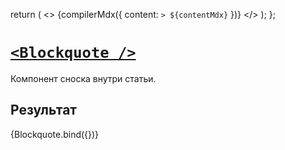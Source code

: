 
<Meta title="Blockquote" />

  return (
    <>
      {compilerMdx({ content: `> ${contentMdx}` })}
    </>
  );
};

# [`<Blockquote />`](http://s.csssr.ru/UJ4QCUXM4/2021-05-13-12-09-08.jpg)

Компонент сноска внутри статьи.

## Результат

<Canvas>
  <Story
    name="Default"
    args={{
      contentMdx: `**Lorem Ipsum** is simply dummy text of the printing and typesetting industry.`,
    }}
  >
    {Blockquote.bind({})}
  </Story>
</Canvas>
